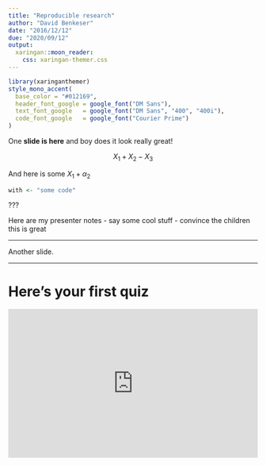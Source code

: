 ```yaml
---
title: "Reproducible research"
author: "David Benkeser"
date: "2016/12/12"
due: "2020/09/12"
output:
  xaringan::moon_reader:
    css: xaringan-themer.css
---
```


```r
library(xaringanthemer)
style_mono_accent(
  base_color = "#012169",
  header_font_google = google_font("DM Sans"),
  text_font_google   = google_font("DM Sans", "400", "400i"),
  code_font_google   = google_font("Courier Prime")
)
```

One __slide is here__ and boy does it look really great!

$$X_1 + X_2 - X_3$$

And here is some $X_1 + \alpha_2$

```r
with <- "some code"
```

???

Here are my presenter notes
	- say some cool stuff
	- convince the children this is great

---

Another slide.

---

# Here's your first quiz

<iframe src="https://pollev.com"
width="100%" height="300px"
frameborder="0">

